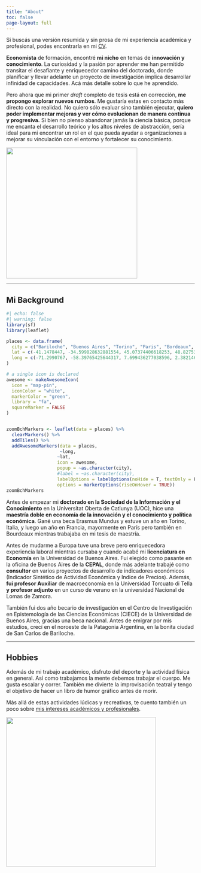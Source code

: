 ```yaml
---
title: "About"
toc: false
page-layout: full
---
```


::: grid
::: {.g-col-6 .justified}
Si buscás una versión resumida y sin prosa de mi experiencia académica y profesional, podes encontrarla en mi [CV](cv/CV-IH-1023.pdf).

**Economista** de formación, encontré **mi nicho** en temas de **innovación y conocimiento**. La curiosidad y la pasión por aprender me han permitido transitar el desafiante y enriquecedor camino del doctorado, donde planificar y llevar adelante un proyecto de investigación implica desarrollar infinidad de capacidades. Acá más detalle sobre lo que he aprendido.

Pero ahora que mi primer *draft* completo de tesis está en corrección, **me propongo explorar nuevos rumbos**. Me gustaría estas en contacto más directo con la realidad. No quiero sólo evaluar sino también ejecutar, **quiero poder implementar mejoras y ver cómo evolucionan de manera continua y progresiva.** <!--# La inacción de la ciencia básica y su modalidad de trabajo solitaria. Por eso, mientras espero las últimas correcciones de mi primer draft, me preparo para explorar nuevos rumbos.  --> Si bien no pienso abandonar jamás la ciencia básica, porque me encanta el desarrollo teórico y los altos niveles de abstracción, sería ideal para mi encontrar un rol en el que pueda ayudar a organizaciones a mejorar su vinculación con el entorno y fortalecer su conocimiento. <!-- No quiero abandonar por completo los altos niveles abstracción, no olvido que no hay herramienta más poderosa que la teoría, pero necesito lidiar con la realidad. Evaluar para ejecutar, buscando e implementando mejoras continuas y progresivas. Si bien con este deseo no descarto por completo un post-doc, sería ideal para mi encontrar un rol práctico dentro de alguna organización comprometida a mejorar su vinculación con el entorno. -->
:::

::: {.g-col-6 .text-center}
![](me.jpeg){width="350"}
:::
:::

------------------------------------------------------------------------

## Mi Background

::: grid
::: {.g-col-6 .text-center}
```r
#| echo: false
#| warning: false
library(sf)
library(leaflet)

places <- data.frame(
  city = c("Bariloche", "Buenos Aires", "Torino", "Paris", "Bordeaux", "Barcelona"),
  lat = c(-41.1478447, -34.599828632881554, 45.07374406618253, 48.82753559234027, 44.799351290598075, 41.40708568183617),
  long = c(-71.2990767, -58.39765425644317, 7.699436277038596, 2.3821466102524185, -0.615558665438184, 2.194543891906193)
)

# a single icon is declared
awesome <- makeAwesomeIcon(
  icon = "map-pin",
  iconColor = "white",
  markerColor = "green",
  library = "fa",
  squareMarker = FALSE
)


zoomBchMarkers <- leaflet(data = places) %>%
  clearMarkers() %>% 
  addTiles() %>%
  addAwesomeMarkers(data = places,
                    ~long,
                   ~lat,
                   icon = awesome,
                   popup = ~as.character(city),
                   #label = ~as.character(city),
                   labelOptions = labelOptions(noHide = T, textOnly = F, textsize = "7px", direction = "left", riseOnHover = TRUE),
                   options = markerOptions(riseOnHover = TRUE))
zoomBchMarkers
```
:::

::: {.g-col-6 .justified}
Antes de empezar mi **doctorado en la Sociedad de la Información y el Conocimiento** en la Universitat Oberta de Catlunya (UOC), hice una **maestría doble en economía de la innovación y el conocimiento y política económica**. Gané una beca Erasmus Mundus y estuve un año en Torino, Italia, y luego un año en Francia, mayormente en París pero también en Bourdeaux mientras trabajaba en mi tesis de maestría.

Antes de mudarme a Europa tuve una breve pero enriquecedora experiencia laboral mientras cursaba y cuando acabé mi **licenciatura en Economía** en la Universidad de Buenos Aires. Fui elegido como pasante en la oficina de Buenos Aires de la **CEPAL**, donde más adelante trabajé como **consultor** en varios proyectos de desarrollo de indicadores económicos (Indicador Sintético de Actividad Económica y Indice de Precios). <!-- enriquecer la descripción de CEPAL --> Además, **fui profesor Auxiliar** de macroeconomía en la Universidad Torcuato di Tella **y profesor adjunto** en un curso de verano en la universidad Nacional de Lomas de Zamora.

También fui dos año becario de investigación en el Centro de Investigación en Epistemología de las Ciencias Económicas (CIECE) de la Universidad de Buenos Aires, gracias una beca nacional. Antes de emigrar por mis estudios, crecí en el noroeste de la Patagonia Argentina, en la bonita ciudad de San Carlos de Bariloche.
:::
:::

------------------------------------------------------------------------

## Hobbies

::: grid
::: {.g-col-6 .justified}
Además de mi trabajo académico, disfruto del deporte y la actividad física en general. Así como trabajamos la mente debemos trabajar el cuerpo. Me gusta escalar y correr. También me divierte la improvisación teatral y tengo el objetivo de hacer un libro de humor gráfico antes de morir.

Más allá de estas actividades lúdicas y recreativas, te cuento también un poco sobre [mis intereses académicos y profesionales](interests.qmd).
:::

::: {.g-col-6 .text-center}
![](hobbiePicture.jpeg){height="400"}
:::
:::
